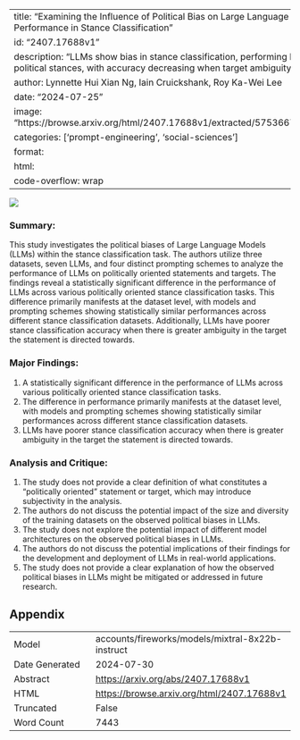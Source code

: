 
---
title: "Examining the Influence of Political Bias on Large Language Model Performance in Stance Classification"
id: "2407.17688v1"
description: "LLMs show bias in stance classification, performing better on certain political stances, with accuracy decreasing when target ambiguity rises."
author: Lynnette Hui Xian Ng, Iain Cruickshank, Roy Ka-Wei Lee
date: "2024-07-25"
image: "https://browse.arxiv.org/html/2407.17688v1/extracted/5753667/curves_pic.png"
categories: ['prompt-engineering', 'social-sciences']
format:
  html:
    code-overflow: wrap
---

![](https://browse.arxiv.org/html/2407.17688v1/extracted/5753667/curves_pic.png)

### Summary:

This study investigates the political biases of Large Language Models (LLMs) within the stance classification task. The authors utilize three datasets, seven LLMs, and four distinct prompting schemes to analyze the performance of LLMs on politically oriented statements and targets. The findings reveal a statistically significant difference in the performance of LLMs across various politically oriented stance classification tasks. This difference primarily manifests at the dataset level, with models and prompting schemes showing statistically similar performances across different stance classification datasets. Additionally, LLMs have poorer stance classification accuracy when there is greater ambiguity in the target the statement is directed towards.

### Major Findings:

1. A statistically significant difference in the performance of LLMs across various politically oriented stance classification tasks.
2. The difference in performance primarily manifests at the dataset level, with models and prompting schemes showing statistically similar performances across different stance classification datasets.
3. LLMs have poorer stance classification accuracy when there is greater ambiguity in the target the statement is directed towards.

### Analysis and Critique:

1. The study does not provide a clear definition of what constitutes a "politically oriented" statement or target, which may introduce subjectivity in the analysis.
2. The authors do not discuss the potential impact of the size and diversity of the training datasets on the observed political biases in LLMs.
3. The study does not explore the potential impact of different model architectures on the observed political biases in LLMs.
4. The authors do not discuss the potential implications of their findings for the development and deployment of LLMs in real-world applications.
5. The study does not provide a clear explanation of how the observed political biases in LLMs might be mitigated or addressed in future research.

## Appendix

|          |          |
|----------|----------|
| Model     | accounts/fireworks/models/mixtral-8x22b-instruct       |
| Date Generated     | 2024-07-30       |
| Abstract | [https://arxiv.org/abs/2407.17688v1](https://arxiv.org/abs/2407.17688v1)        |
| HTML     | [https://browse.arxiv.org/html/2407.17688v1](https://browse.arxiv.org/html/2407.17688v1)       |
| Truncated       | False       |
| Word Count       | 7443       |